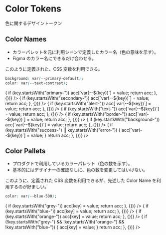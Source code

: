 
<Meta title="Tokens/Color" />

# Color Tokens

色に関するデザイントークン

## Color Names

- カラーパレットを元に利用シーンで定義したカラー名（色の意味を示す）。
- Figma のカラー名にできるだけ合わせる。

このように定義された、CSS 変数を利用できる。

```css
background: var(--primary-default);
color: var(--text-contrast);
```

<ColorPalette>
  <ColorItem
    title="Primary"
    subtitle="プロダクトカラー、セーフティなもの・優先度の高いものに使用、ポジティブ"
    colors={Object.entries(colors).reduce((acc, [key, value]) => {
      if (key.startsWith("primary-")) acc[`var(--${key})`] = value;
      return acc;
    }, {})}
  />
  <ColorItem
    title="Secondary"
    subtitle="中立的なもの・オプション的なものに使用、ニュートラル"
    colors={Object.entries(colors).reduce((acc, [key, value]) => {
      if (key.startsWith("secondary-")) acc[`var(--${key})`] = value;
      return acc;
    }, {})}
  />
  <ColorItem
    title="Alert"
    subtitle="破壊的なアクション・注意を要するものに使用、ネガティブ"
    colors={Object.entries(colors).reduce((acc, [key, value]) => {
      if (key.startsWith("alert-")) acc[`var(--${key})`] = value;
      return acc;
    }, {})}
  />
  <ColorItem
    title="Text"
    subtitle="テキストカラーに使う色。"
    colors={Object.entries(colors).reduce((acc, [key, value]) => {
      if (key.startsWith("text-")) acc[`var(--${key})`] = value;
      return acc;
    }, {})}
  />
  <ColorItem
    title="Border"
    subtitle="ボーダーに使う色。"
    colors={Object.entries(colors).reduce((acc, [key, value]) => {
      if (key.startsWith("border-")) acc[`var(--${key})`] = value;
      return acc;
    }, {})}
  />
  <ColorItem
    title="Background"
    subtitle="背景に使う色。"
    colors={Object.entries(colors).reduce((acc, [key, value]) => {
      if (key.startsWith("background-")) acc[`var(--${key})`] = value;
      return acc;
    }, {})}
  />
  <ColorItem
    title="Other"
    subtitle="その他カラー"
    colors={Object.entries(colors).reduce((acc, [key, value]) => {
      if (key.startsWith("success-") || key.startsWith("error-")) {
        acc[`var(--${key})`] = value;
      }
      return acc;
    }, {})}
  />
</ColorPalette>

## Color Pallets

- プロダクトで利用しているカラーパレット（色の数を示す）。
- 基本的にはデザイナーの確認なしに、色の数を変更してはいけない。

このように、定義された CSS 変数を利用できるが、先述した Color Name を利用するのが好ましい。

```css
color: var(--blue-500);
```

<ColorPalette>
  <ColorItem
    title="Grey"
    subtitle="基本カラー"
    colors={Object.entries(colorPallets).reduce((acc, [key, value]) => {
      if (key.startsWith("grey-")) acc[key] = value;
      return acc;
    }, {})}
  />
  <ColorItem
    title="Blue"
    subtitle="プライマリーカラー"
    colors={Object.entries(colorPallets).reduce((acc, [key, value]) => {
      if (key.startsWith("blue-")) acc[key] = value;
      return acc;
    }, {})}
  />
  <ColorItem
    title="Orange"
    subtitle="アクセントカラー"
    colors={Object.entries(colorPallets).reduce((acc, [key, value]) => {
      if (key.startsWith("orange-")) acc[key] = value;
      return acc;
    }, {})}
  />
  <ColorItem
    title="Other"
    subtitle="その他カラー"
    colors={Object.entries(colorPallets).reduce((acc, [key, value]) => {
      if (!key.startsWith("grey-") && !key.startsWith("orange-") && !key.startsWith("blue-")) {
        acc[key] = value;
      }
      return acc;
    }, {})}
  />
</ColorPalette>
